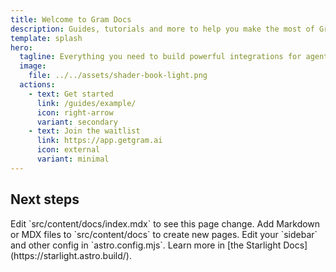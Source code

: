 ```yaml
---
title: Welcome to Gram Docs
description: Guides, tutorials and more to help you make the most of Gram, the platform for building powerful integrations for agents and LLMs.
template: splash
hero:
  tagline: Everything you need to build powerful integrations for agents and LLMs
  image:
    file: ../../assets/shader-book-light.png
  actions:
    - text: Get started
      link: /guides/example/
      icon: right-arrow
      variant: secondary
    - text: Join the waitlist
      link: https://app.getgram.ai
      icon: external
      variant: minimal
---
```



## Next steps

<CardGrid stagger>
  <Card title="Update content" icon="pencil">
    Edit `src/content/docs/index.mdx` to see this page change.
  </Card>
  <Card title="Add new content" icon="add-document">
    Add Markdown or MDX files to `src/content/docs` to create new pages.
  </Card>
  <Card title="Configure your site" icon="setting">
    Edit your `sidebar` and other config in `astro.config.mjs`.
  </Card>
  <Card title="Read the docs" icon="open-book">
    Learn more in [the Starlight Docs](https://starlight.astro.build/).
  </Card>
</CardGrid>
